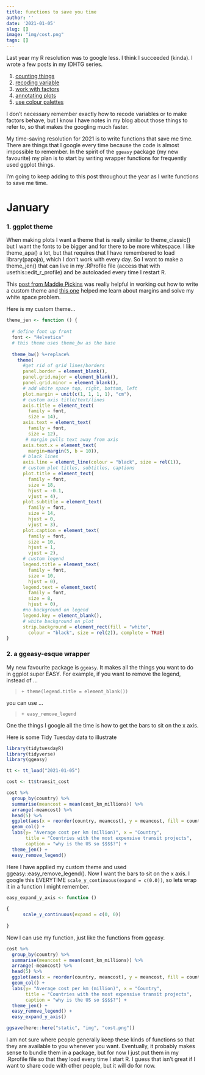 ```yaml
---
title: functions to save you time
author: ''
date: '2021-01-05'
slug: []
image: "img/cost.png"
tags: []
---
```



Last year my R resolution was to google less. I think I succeeded (kinda). I wrote a few posts in my IDHTG series. 

1. [counting things](http://jenrichmond.rbind.io/post/counting-things/) 
2. [recoding variable](http://jenrichmond.rbind.io/post/recoding-variables/)
3. [work with factors](http://jenrichmond.rbind.io/post/working-with-factors/)
4. [annotating plots](http://jenrichmond.rbind.io/post/idhtg-how-to-annotate-plots/)
5. [use colour palettes](http://jenrichmond.rbind.io/post/idhtg-how-to-use-colour-palettes-with-ggplot/)


I don't necessary remember exactly how to recode variables or to make factors behave, but I know I have notes in my blog about those things to refer to, so that makes the googling much faster. 

My time-saving resolution for 2021 is to write functions that save me time. There are things that I google every time because the code is almost impossible to remember. In the spirit of the `ggeasy` package (my new favourite) my plan is to start by writing wrapper functions for frequently used ggplot things. 

I'm going to keep adding to this post throughout the year as I write functions to save me time. 

# January

### 1. ggplot theme

When making plots I want a theme that is really similar to theme_classic() but I want the fonts to be bigger and for there to be more whitespace. I like theme_apa() a lot, but that requires that I have remembered to load library(papaja), which I don't work with every day. So I want to make a theme_jen() that can live in my .RProfile file (access that with usethis::edit_r_profile) and be autoloaded every time I restart R. 

This [post from Maddie Pickins](https://rpubs.com/mclaire19/ggplot2-custom-themes) was really helpful in working out how to write a custom theme and [this one](http://zevross.com/blog/2014/08/04/beautiful-plotting-in-r-a-ggplot2-cheatsheet-3/#changing-the-plot-margin) helped me learn about margins and solve my white space problem. 


Here is my custom theme... 

```r

theme_jen <- function () {
  
  # define font up front
  font <- "Helvetica"  
  # this theme uses theme_bw as the base 
    
  theme_bw() %+replace%   
    theme(
      #get rid of grid lines/borders
      panel.border = element_blank(), 
      panel.grid.major = element_blank(), 
      panel.grid.minor = element_blank(), 
      # add white space top, right, bottom, left
      plot.margin = unit(c(1, 1, 1, 1), "cm"), 
      # custom axis title/text/lines
      axis.title = element_text(            
        family = font,                     
        size = 14),               
      axis.text = element_text(              
        family = font,                       
        size = 12),   
       # margin pulls text away from axis
      axis.text.x = element_text(           
        margin=margin(5, b = 10)),
      # black lines
      axis.line = element_line(colour = "black", size = rel(1)), 
      # custom plot titles, subtitles, captions
      plot.title = element_text(             
        family = font,              
        size = 18,
        hjust = -0.1,
        vjust = 4),
      plot.subtitle = element_text(          
        family = font,                   
        size = 14, 
        hjust = 0,
        vjust = 3),
      plot.caption = element_text(           
        family = font,                   
        size = 10,
        hjust = 1,
        vjust = 2), 
      # custom legend 
      legend.title = element_text(          
        family = font,           
        size = 10,                
        hjust = 0), 
      legend.text = element_text(          
        family = font,               
        size = 8,                     
        hjust = 0), 
      #no background on legend
      legend.key = element_blank(),   
      # white background on plot
      strip.background = element_rect(fill = "white",  
        colour = "black", size = rel(2)), complete = TRUE)
}


```


### 2. a ggeasy-esque wrapper

My new favourite package is `ggeasy`. It makes all the things you want to do in ggplot super EASY. For example, if you want to remove the legend, instead of ...

> `+ theme(legend.title = element_blank())`

you can use ...

> `+ easy_remove_legend`

One the things I google all the time is how to get the bars to sit on the x axis. 

Here is some Tidy Tuesday data to illustrate

```r
library(tidytuesdayR)
library(tidyverse)
library(ggeasy)

tt <- tt_load("2021-01-05")

cost <- tt$transit_cost
```


```r
cost %>%
  group_by(country) %>%
  summarise(meancost = mean(cost_km_millions)) %>%
  arrange(-meancost) %>%
  head(5) %>%
  ggplot(aes(x = reorder(country, meancost), y = meancost, fill = country)) +
  geom_col() +
  labs(y= "Average cost per km (million)", x = "Country", 
       title = "Countries with the most expensive transit projects", 
       caption = "why is the US so $$$$?") +
  theme_jen() +
  easy_remove_legend()
```

Here I have applied my custom theme and used ggeasy::easy_remove_legend(). Now I want the bars to sit on the x axis. I google this EVERYTIME `scale_y_continuous(expand = c(0.0))`, so lets wrap it in a function I might remember. 

```r
easy_expand_y_axis <- function () 
  
{
      scale_y_continuous(expand = c(0, 0))
  
}

```

Now I can use my function, just like the functions from ggeasy. 

```r
cost %>%
  group_by(country) %>%
  summarise(meancost = mean(cost_km_millions)) %>%
  arrange(-meancost) %>%
  head(5) %>%
  ggplot(aes(x = reorder(country, meancost), y = meancost, fill = country)) +
  geom_col() +
  labs(y= "Average cost per km (million)", x = "Country", 
       title = "Countries with the most expensive transit projects", 
       caption = "why is the US so $$$$?") +
  theme_jen() +
  easy_remove_legend() +
  easy_expand_y_axis()
```

```r
ggsave(here::here("static", "img", "cost.png"))
```


I am not sure where people generally keep these kinds of functions so that they are available to you whenever you want. Eventually, it probably makes sense to bundle them in a package, but for now I just put them in my .Rprofile file so that they load every time I start R. I guess that isn't great if I want to share code with other people, but it will do for now. 



